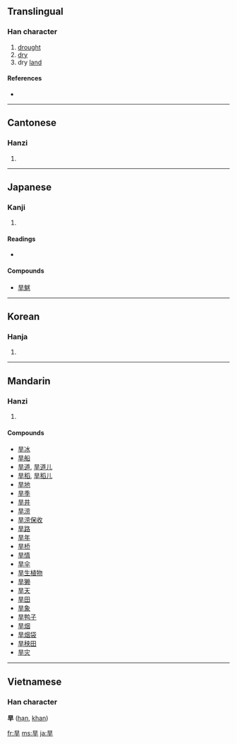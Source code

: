 ==Translingual==

===Han character===
{{Han char|rn=72|rad=日|as=03|sn=7|four=6040<sub>1</sub>|canj=日一十 (AMJ)}}

# [[drought]]
# [[dry]]
# dry [[land]]

====References====
* {{Han ref|kx=0490.060|dkj=13752|dj=0851.070|hdz=21486.080|uh=65F1|ud=26097|bh=A7F2|bd=42994}}

----

==Cantonese==

===Hanzi===
{{yue-hanzi|jyut=|y=hon5}}

# {{defn|Cantonese}}

----

==Japanese==

===Kanji===
{{ja-kanji|grade=|rs=日03}}

# {{defn|Japanese}}

====Readings====
* {{ja-readings|on=[[かん]] (kan)|kun=[[ひでり]] (hideri)}}

====Compounds====
* [[旱魃]]

----

==Korean==

===Hanja===
{{ko-hanja|hangeul=한|eumhun=|rv=han|mr=han|y=han}}

# {{defn|Korean}}

----

==Mandarin==

===Hanzi===
{{cmn-hanzi|pin=[[chǔn]] ([[chun3]]), [[hàn]] ([[han4]])|wg=ch'un<sup>3</sup>, han<sup>4</sup>}}

# {{defn|Mandarin}}

====Compounds====
* [[旱冰]]
* [[旱船]]
* [[旱道]], [[旱道儿]]
* [[旱稻]], [[旱稻儿]]
* [[旱地]]
* [[旱季]]
* [[旱井]]
* [[旱涝]]
* [[旱涝保收]]
* [[旱路]]
* [[旱年]]
* [[旱桥]]
* [[旱情]]
* [[旱伞]]
* [[旱生植物]]
* [[旱獭]]
* [[旱天]]
* [[旱田]]
* [[旱象]]
* [[旱鸭子]]
* [[旱烟]]
* [[旱烟袋]]
* [[旱秧田]]
* [[旱灾]]

----

==Vietnamese==
===Han character===
'''旱''' ([[hạn]], [[khan]])

[[fr:旱]]
[[ms:旱]]
[[ja:旱]]